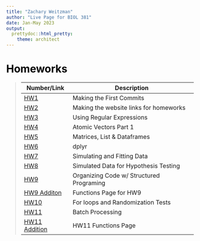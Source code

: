 ```yaml
---
title: "Zachary Weitzman"
author: "Live Page for BIOL 381"
date: Jan-May 2023
output:
  prettydoc::html_pretty:
    theme: architect
---
```

# <span style="color:black">Homeworks</span>

>Number/Link |Description 
>----------- | -----------
> [HW1](HW1.html)|Making the First Commits
> [HW2](HW2.html)|Making the website links for homeworks
> [HW3](HW3.html)|Using Regular Expressions
> [HW4](HW4.html)|Atomic Vectors Part 1
> [HW5](HW5.html)|Matrices, List & Dataframes
> [HW6](HW6.html)|dplyr
> [HW7](HW7 2.html)|Simulating and Fitting Data
> [HW8](HW8.html)|Simulated Data for Hypothesis Testing
> [HW9](HW9.html)|Organizing Code w/ Structured Programing 
> [HW9 Additon](9Functions.html)|Functions Page for HW9
> [HW10](HW10.html)| For loops and Randomization Tests
>[HW11](HW11.html)| Batch Processing
>[HW11 Addition](HW11Functions.html)| HW11 Functions Page

